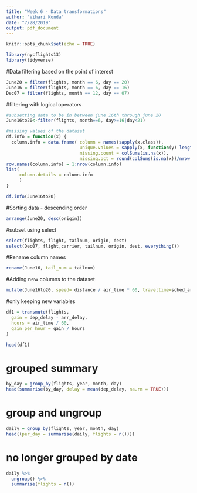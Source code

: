 ```yaml
---
title: "Week 6 - Data transformations"
author: "Vihari Konda"
date: "7/28/2019"
output: pdf_document
---
```


```r
knitr::opts_chunk$set(echo = TRUE)
```


```r
library(nycflights13)
library(tidyverse)
```

#Data filtering based on the point of interest

```r
June20 = filter(flights, month == 6, day == 20)
June16 = filter(flights, month == 6, day == 16)
Dec07 = filter(flights, month == 12, day == 07)
```

#filtering with logical operators
```r
#subsetting data to be in between june 16th through june 20
June16to20<-filter(flights, month==6, day>=16|day<21)
```

```r
#missing values of the dataset
df.info = function(x) {
  column.info = data.frame( column = names(sapply(x,class)),
                            unique.values = sapply(x, function(y) length(unique(y))),
                            missing.count = colSums(is.na(x)),
                            missing.pct = round(colSums(is.na(x))/nrow(x)*100, 2))
row.names(column.info) = 1:nrow(column.info)
list(
     column.details = column.info
     )
}

df.info(June16to20)
```

#Sorting data -  descending order 
```r
arrange(June20, desc(origin))
```

#subset using select 
```r
select(flights, flight, tailnum, origin, dest)
select(Dec07, flight,carrier, tailnum, origin, dest, everything())
```


#Rename column names
```r
rename(June16, tail_num = tailnum)
```


#Adding new columns to the dataset
```r
mutate(June16to20, speed= distance / air_time * 60, traveltime=sched_arr_time+arr_delay)
```

#only keeping new variables
```r
df1 = transmute(flights,
  gain = dep_delay - arr_delay,
  hours = air_time / 60,
  gain_per_hour = gain / hours
)

head(df1)
```

# grouped summary
```r
by_day = group_by(flights, year, month, day)
head(summarise(by_day, delay = mean(dep_delay, na.rm = TRUE)))
```


# group and ungroup
```r
daily = group_by(flights, year, month, day)
head((per_day = summarise(daily, flights = n())))
```
# no longer grouped by date
```r
daily %>% 
  ungroup() %>%
  summarise(flights = n())
```

